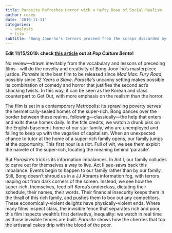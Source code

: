 ```yaml
---
title: Parasite Refreshes Horror with a Hefty Dose of Social Realism
author: corey
date: '2019-11-11'
categories:
  - analysis
  - film
subtitle: 'Bong Joon-ho’s terrors proceed from the scraps discarded by the super-rich.'
---
```


__Edit 11/15/2019: check [this article](https://popculturebento.com/parasite-refreshes-horror-with-a-hefty-dose-of-social-realism/) out at *Pop Culture Bento*!__

No review—drawn inevitably from the vocabulary and lessons of preceding films—will do the novelty and creativity of Bong Joon-ho’s masterpiece justice. *Parasite* is the best film to be released since *Mad Max: Fury Road*, possibly since *12 Years a Slave*. *Parasite*’s uncanny setting makes possible its combination of comedy and horror that justifies the second act’s shocking twists. In this way, it can be seen as the Korean and class counterpart to Get Out, with more emphasis on the realism than the horror.

The film is set in a contemporary Metropolis: its sprawling poverty serves the hermetically-sealed homes of the super-rich. Bong dances over the border between these realms, following—classically—the help that enters and exits these homes daily. In the title credits, we watch a drunk piss on the English basement-home of our star family, who are unemployed and failing to keep up with the vagaries of capitalism. When an unexpected chance to tutor at the home of a super-rich family opens, our family jumps at the opportunity. This first hour is a riot. Full of wit, we see them exploit the naïvete of the super-rich, locating the meaning behind ‘parasite’.

But *Parasite*’s trick is its information imbalances. In Act I, our family colludes to carve out for themselves a way to live. Act II see-saws back this imbalance. Events begin to happen to our family rather than by our family. Still, Bong doesn’t shroud us in a JJ Abrams information fog, with terrors leaping out from dark corners of the screen. Instead, we see how the super-rich, themselves, feed off Korea’s underclass, dictating their schedule, their names, their words. Their financial insecurity keeps them in the thrall of this rich family, and pushes them to box out any competitors. These economically-violent delights have physically-violent ends. Where many films inspect class, the invisible fence that separates rich and poor, this film inspects wealth’s first derivative, inequality: we watch in real time as those invisible fences are built. *Parasite* shows how the cherries that top the artisanal cakes drip with the blood of the poor.
